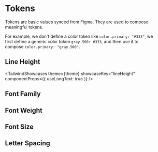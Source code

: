 
# Tokens

Tokens are basic values synced from Figma. They are used to compose meaningful tokens.

For example, we don't define a color token like `color.primary: "#333"`, we first define a generic color token `gray.500: #333`, and then use it to compose `color.primary: "gray.500"`.

## Line Height

<TailwindShowcases
  theme={theme}
  showcaseKey="lineHeight"
  componentProps={{ useLongText: true }}
/>

## Font Family

<TailwindShowcases theme={theme} showcaseKey="fontFamily" />

## Font Weight

<TailwindShowcases theme={theme} showcaseKey="fontWeight" />

## Font Size

<TailwindShowcases theme={theme} showcaseKey="fontSize" />

## Letter Spacing

<TailwindShowcases theme={theme} showcaseKey="letterSpacing" />
